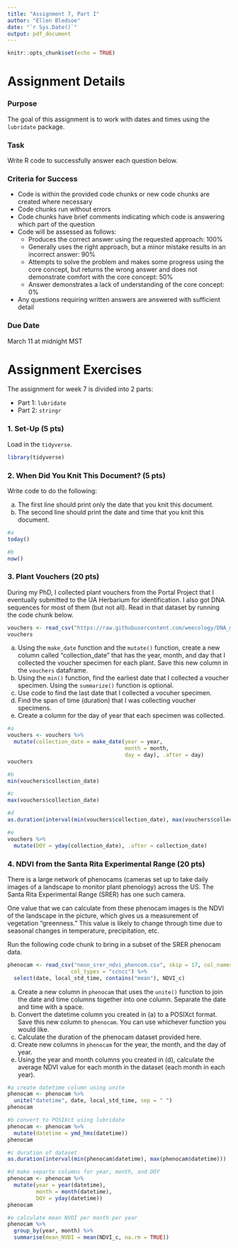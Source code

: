 ```yaml
---
title: "Assignment 7, Part I"
author: "Ellen Bledsoe"
date: "`r Sys.Date()`"
output: pdf_document
---
```


```r
knitr::opts_chunk$set(echo = TRUE)
```

# Assignment Details

### Purpose

The goal of this assignment is to work with dates and times using the `lubridate` package.

### Task

Write R code to successfully answer each question below.

### Criteria for Success

-   Code is within the provided code chunks or new code chunks are created where necessary
-   Code chunks run without errors
-   Code chunks have brief comments indicating which code is answering which part of the question
-   Code will be assessed as follows:
    -   Produces the correct answer using the requested approach: 100%
    -   Generally uses the right approach, but a minor mistake results in an incorrect answer: 90%
    -   Attempts to solve the problem and makes some progress using the core concept, but returns the wrong answer and does not demonstrate comfort with the core concept: 50%
    -   Answer demonstrates a lack of understanding of the core concept: 0%
-   Any questions requiring written answers are answered with sufficient detail

### Due Date

March 11 at midnight MST

# Assignment Exercises

The assignment for week 7 is divided into 2 parts: 

-   Part 1: `lubridate`
-   Part 2: `stringr`

### 1. Set-Up (5 pts)

Load in the `tidyverse`.

```r
library(tidyverse)
```

### 2. When Did You Knit This Document? (5 pts)

Write code to do the following:

a.   The first line should print only the date that you knit this document.
b.   The second line should print the date and time that you knit this document.

```r
#a
today()

#b
now()
```


### 3. Plant Vouchers (20 pts)

During my PhD, I collected plant vouchers from the Portal Project that I eventually submitted to the UA Herbarium for identification. I also got DNA sequences for most of them (but not all). Read in that dataset by running the code chunk below.

```r
vouchers <- read_csv("https://raw.githubusercontent.com/weecology/DNA_metabarcoding/master/data/collection_data/plant_voucher_collection.csv")
vouchers
```

a.    Using the `make_date` function and the `mutate()` function, create a new column called "collection_date" that has the year, month, and day that I collected the voucher specimen for each plant. Save this new column in the `vouchers` dataframe.
b.    Using the `min()` function, find the earliest date that I collected a voucher specimen. Using the `summarize()` function is optional.
c.    Use code to find the last date that I collected a vocuher specimen.
d.    Find the span of time (duration) that I was collecting voucher specimens.
e.    Create a column for the day of year that each specimen was collected.

```r
#a
vouchers <- vouchers %>% 
  mutate(collection_date = make_date(year = year,
                                     month = month,
                                     day = day), .after = day)
vouchers

#b
min(vouchers$collection_date)

#c
max(vouchers$collection_date)

#d
as.duration(interval(min(vouchers$collection_date), max(vouchers$collection_date)))

#e
vouchers %>% 
  mutate(DOY = yday(collection_date), .after = collection_date)
```

### 4. NDVI from the Santa Rita Experimental Range (20 pts)

There is a large network of phenocams (cameras set up to take daily images of a landscape to monitor plant phenology) across the US. The Santa Rita Experimental Range (SRER) has one such camera.

One value that we can calculate from these phenocam images is the NDVI of the landscape in the picture, which gives us a measurement of vegetation "greenness." This value is likely to change through time due to seasonal changes in temperature, precipitation, etc.

Run the following code chunk to bring in a subset of the SRER phenocam data.
```r
phenocam <- read_csv("neon_srer_ndvi_phencom.csv", skip = 17, col_names = TRUE, 
                    col_types = "ccncc") %>% 
  select(date, local_std_time, contains("mean"), NDVI_c)
```

a.    Create a new column in `phenocam` that uses the `unite()` function to join the date and time columns together into one column. Separate the date and time with a space.
b.    Convert the datetime column you created in (a) to a POSIXct format. Save this new column to `phenocam`. You can use whichever function you would like.
c.    Calculate the duration of the phenocam dataset provided here.
d.    Create new columns in `phenocam` for the year, the month, and the day of year.
e.    Using the year and month columns you created in (d), calculate the average NDVI value for each month in the dataset (each month in each year).

```r
#a create datetime column using unite
phenocam <- phenocam %>% 
  unite("datetime", date, local_std_time, sep = " ")
phenocam

#b convert to POSIXct using lubridate
phenocam <- phenocam %>% 
  mutate(datetime = ymd_hms(datetime))
phenocam

#c duration of dataset
as.duration(interval(min(phenocam$datetime), max(phenocam$datetime)))

#d make separte columns for year, month, and DOY
phenocam <- phenocam %>% 
  mutate(year = year(datetime),
         month = month(datetime),
         DOY = yday(datetime))
phenocam

#e calculate mean NVDI per month per year
phenocam %>% 
  group_by(year, month) %>% 
  summarise(mean_NVDI = mean(NDVI_c, na.rm = TRUE))
```

